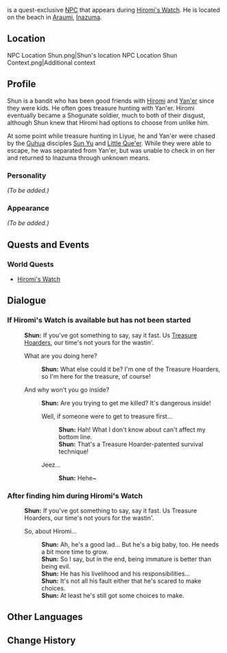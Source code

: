 {{Meta
<!-- REMOVE THIS TEMPLATE AFTER ADDING MISSING INFO -->
|missing_NPC_profile  = yes
}}
{{Character Infobox
|type             = Quest NPC
|image            = NPC Shun.png
|region           = Inazuma
|affiliation      = Treasure Hoarders
|title            = Self-Proclaimed Treasure Hoarder Cadre
}}
{{Lang|'''Shun'''|zh=阿顺|zh_rm=Ā Shùn}} is a quest-exclusive [[NPC]] that appears during [[Hiromi's Watch]]. He is located on the beach in [[Araumi]], [[Inazuma]].

==Location==
<gallery hideaddbutton="true" captionalign="center">
NPC Location Shun.png|Shun's location
NPC Location Shun Context.png|Additional context
</gallery>

==Profile==
<!-- detailed story/lore information goes here -->
Shun is a bandit who has been good friends with [[Hiromi]] and [[Yan'er]] since they were kids. He often goes treasure hunting with Yan'er. Hiromi eventually became a Shogunate soldier, much to both of their disgust, although Shun knew that Hiromi had options to choose from unlike him.

At some point while treasure hunting in Liyue, he and Yan'er were chased by the [[Guhua Clan|Guhua]] disciples [[Sun Yu]] and [[Little Que'er]]. While they were able to escape, he was separated from Yan'er, but was unable to check in on her and returned to Inazuma through unknown means.

===Personality===
''(To be added.)''

===Appearance===
''(To be added.)''

==Quests and Events==
===World Quests===
* [[Hiromi's Watch]]

==Dialogue==
===If Hiromi's Watch is available but has not been started===
{{Dialogue start}}
:'''Shun:''' If you've got something to say, say it fast. Us [[Treasure Hoarders]], our time's not yours for the wastin'.
:{{DIcon}} What are you doing here?
::'''Shun:''' What else could it be? I'm one of the Treasure Hoarders, so I'm here for the treasure, of course!
:{{DIcon}} And why won't you go inside?
::'''Shun:''' Are you trying to get me killed? It's dangerous inside!
::{{DIcon}} Well, if someone were to get to treasure first...
:::'''Shun:''' Hah! What I don't know about can't affect my bottom line.
:::'''Shun:''' That's a Treasure Hoarder-patented survival technique!
::{{DIcon}} Jeez...
:::'''Shun:''' Hehe~
{{Dialogue end}}

===After finding him during Hiromi's Watch===
{{Dialogue start}}
:'''Shun:''' If you've got something to say, say it fast. Us Treasure Hoarders, our time's not yours for the wastin'.
:{{DIcon}} So, about Hiromi...
::'''Shun:''' Ah, he's a good lad... But he's a big baby, too. He needs a bit more time to grow.
::'''Shun:''' So I say, but in the end, being immature is better than being evil.
::'''Shun:''' He has his livelihood and his responsibilities...
::'''Shun:''' It's not all his fault either that he's scared to make choices.
::'''Shun:''' At least he's still got some choices to make.
{{Dialogue end}}

==Other Languages==
{{Other Languages|default_hidden = 1
|en      = Shun
|zhs     = 阿顺
|zhs_rm  = Ā Shùn
|zht     = 阿順
|zht_rm  = Ā Shùn
|ja      = 順
|ja_rm   = Kazu
|ko      = {{tt|순|順}}식
|ko_rm   = Sunsik
|es      = Shun
|fr      = Shun
|ru      = Шунь
|th      = Shun
|vi      = Shun
|de      = Shun
|id      = Shun
|pt      = Shun
}}

==Change History==
{{Change History|2.0}}
<!--
==References==
{{Reflist}}-->